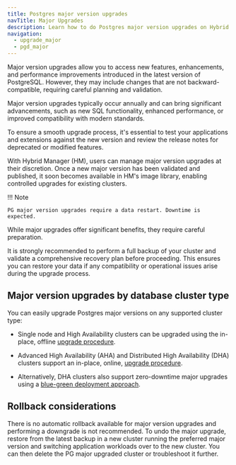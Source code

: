 ```yaml
---
title: Postgres major version upgrades
navTitle: Major Upgrades
description: Learn how to do Postgres major version upgrades on Hybrid Manager.
navigation:
  - upgrade_major
  - pgd_major
---
```


Major version upgrades allow you to access new features, enhancements, and performance improvements introduced in the latest version of PostgreSQL. 
However, they may include changes that are not backward-compatible, requiring careful planning and validation.

Major version upgrades typically occur annually and can bring significant advancements, such as new SQL functionality, enhanced performance, or improved compatibility with modern standards.

To ensure a smooth upgrade process, it's essential to test your applications and extensions against the new version and review the release notes for deprecated or modified features.

With Hybrid Manager (HM), users can manage major version upgrades at their discretion. Once a new major version has been validated and published, it soon becomes available in HM's image library, enabling controlled upgrades for existing clusters.

!!! Note

    PG major version upgrades require a data restart. Downtime is expected.

While major upgrades offer significant benefits, they require careful preparation. 

It is strongly recommended to perform a full backup of your cluster and validate a comprehensive recovery plan before proceeding. 
This ensures you can restore your data if any compatibility or operational issues arise during the upgrade process.

## Major version upgrades by database cluster type

You can easily upgrade Postgres major versions on any supported cluster type:

- Single node and High Availability clusters can be upgraded using the in-place, offline [upgrade procedure](upgrade_major.mdx).

- Advanced High Availability (AHA) and Distributed High Availability (DHA) clusters support an in-place, online, [upgrade procedure](pgd_major.mdx).

- Alternatively, DHA clusters also support zero-downtime major upgrades using a [blue-green deployment approach](pgd_major_blue_green.mdx).

## Rollback considerations

There is no automatic rollback available for major version upgrades and performing a downgrade is not recommended. 
To undo the major upgrade, restore from the latest backup in a new cluster running the preferred major version and switching application workloads over to the new cluster.
You can then delete the PG major upgraded cluster or troubleshoot it further.